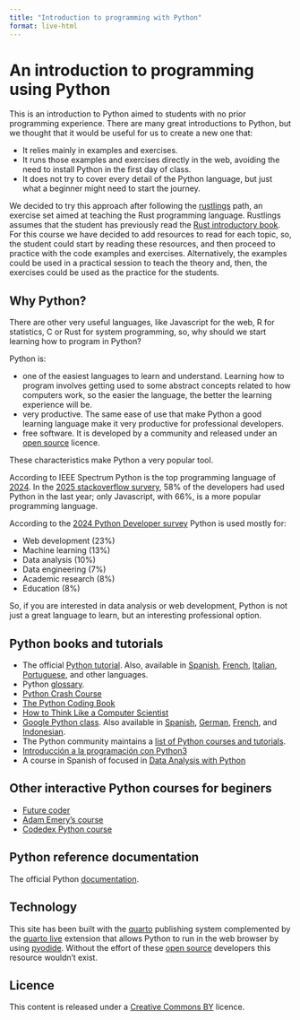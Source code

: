 ```yaml
---
title: "Introduction to programming with Python"
format: live-html
---
```


# An introduction to programming using Python

This is an introduction to Python aimed to students with no prior programming experience.
There are many great introductions to Python, but we thought that it would be useful for us to create a new one that:

  - It relies mainly in examples and exercises.
  - It runs those examples and exercises directly in the web, avoiding the need to install Python in the first day of class.
  - It does not try to cover every detail of the Python language, but just what a beginner might need to start the journey.

We decided to try this approach after following the [rustlings](https://github.com/rust-lang/rustlings/) path, an exercise set aimed at teaching the Rust programming language.
Rustlings assumes that the student has previously read the [Rust introductory book](https://doc.rust-lang.org/book/).
For this course we have decided to add resources to read for each topic, so, the student could start by reading these resources, and then proceed to practice with the code examples and exercises.
Alternatively, the examples could be used in a practical session to teach the theory and, then, the exercises could be used as the practice for the students.

## Why Python?

There are other very useful languages, like Javascript for the web, R for statistics, C or Rust for system programming, so, why should we start learning how to program in Python?

Python is:

- one of the easiest languages to learn and understand. Learning how to program involves getting used to some abstract concepts related to how computers work, so the easier the language, the better the learning experience will be.
- very productive. The same ease of use that make Python a good learning language make it very productive for professional developers.
- free software. It is developed by a community and released under an [open source](https://en.wikipedia.org/wiki/Open_source) licence.

These characteristics make Python a very popular tool.

According to IEEE Spectrum Python is the top programming language of [2024](https://spectrum.ieee.org/top-programming-languages-2024).
In the [2025 stackoverflow survery](https://survey.stackoverflow.co/2025/technology), 58% of the developers had used Python in the last year; only Javascript, with 66%, is a more popular programming language.

According to the [2024 Python Developer survey](https://lp.jetbrains.com/python-developers-survey-2024/) Python is used mostly for:

- Web development (23%)
- Machine learning (13%)
- Data analysis (10%)
- Data engineering (7%)
- Academic research (8%)
- Education (8%)

So, if you are interested in data analysis or web development, Python is not just a great language to learn, but an interesting professional option.

## Python books and tutorials

- The official [Python tutorial](https://docs.python.org/3/tutorial/index.html). Also, available in [Spanish](https://docs.python.org/es/3/tutorial/index.html), [French](https://docs.python.org/fr/3/tutorial/index.html), [Italian](https://docs.python.org/it/3/tutorial/index.html), [Portuguese](https://docs.python.org/pt-br/3/tutorial/index.html), and other languages.
- Python [glossary](https://docs.python.org/3/glossary.html).
- [Python Crash Course](https://nostarch.com/python-crash-course-3rd-edition)
- [The Python Coding Book](https://thepythoncodingbook.com/)
- [How to Think Like a Computer Scientist](https://runestone.academy/ns/books/published/thinkcspy/index.html)
- [Google Python class](https://developers.google.com/edu/python). Also available in [Spanish](https://developers.google.com/edu/python), [German](https://developers.google.com/edu/python), [French](https://developers.google.com/edu/python), and [Indonesian](https://developers.google.com/edu/python).
- The Python community maintains a [list of Python courses and tutorials](https://wiki.python.org/moin/BeginnersGuide/NonProgrammers).
- [Introducción a la programación con Python3](http://dx.doi.org/10.6035/Sapientia93)
- A course in Spanish of focused in [Data Analysis with Python](https://github.com/JoseBlanca/py_industriales)

## Other interactive Python courses for beginers

- [Future coder](https://futurecoder.io/course/#toc)
- [Adam Emery's course](https://learn-python.adamemery.dev/)
- [Codedex Python course](https://www.codedex.io/python/)

## Python reference documentation

The official Python [documentation](https://docs.python.org/3/).

## Technology

This site has been built with the [quarto](https://quarto.org/) publishing system complemented by the [quarto live](https://github.com/r-wasm/quarto-live) extension that allows Python to run in the web browser by using [pyodide](https://pyodide.org/). Without the effort of these [open source](https://en.wikipedia.org/wiki/Open_source) developers this resource wouldn't exist.

## Licence

This content is released under a [Creative Commons BY](https://creativecommons.org/licenses/by/4.0/) licence.